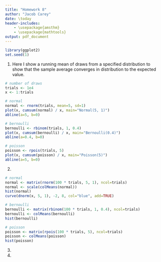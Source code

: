 ```yaml
---
title: "Homework 8"
author: "Jacob Carey"
date: \today
header-includes:
    - \usepackage{amsthm}
    - \usepackage{mathtools}
output: pdf_document
---
```


```r
library(ggplot2)
set.seed(1)
```

1. Here I show a running mean of draws from a specified distribution to show that the sample average converges in distribution to the expected value.
```r
# number of draws
trials <- 1e4
x <- 1:trials

# normal
normal <- rnorm(trials, mean=5, sd=1)
plot(x, cumsum(normal) / x, main="Normal(5, 1)")
abline(a=5, b=0)

# bernoulli
bernoulli <- rbinom(trials, 1, 0.4)
plot(x, cumsum(bernoulli) / x, main="Bernoulli(0.4)")
abline(a=0.4, b=0)

# poisson
poisson <- rpois(trials, 5)
plot(x, cumsum(poisson) / x, main="Poisson(5)")
abline(a=5, b=0)
```

2.
```r

# normal
normal <- matrix(rnorm(100 * trials, 5, 1), ncol=trials)
normal <- scale(colMeans(normal))
hist(normal)
curve(dnorm(x, 5, 1), -2, 8, col="blue", add=TRUE)

# bernoulli
bernoulli <- matrix(rbinom(100 * trials, 1, 0.4), ncol=trials)
bernoulli <- colMeans(bernoulli)
hist(bernoulli)

# poisson
poisson <- matrix(rpois(100 * trials, 5), ncol=trials)
poisson <- colMeans(poisson)
hist(poisson)
```

3.

4.
